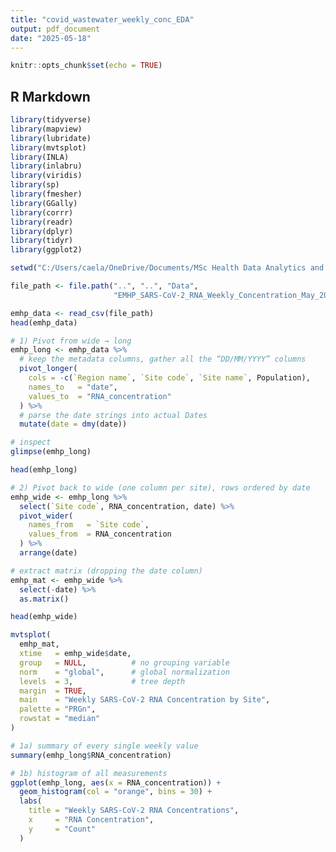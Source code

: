 ---
title: "covid_wastewater_weekly_conc_EDA"
output: pdf_document
date: "2025-05-18"
---

```{r setup, include=FALSE}
knitr::opts_chunk$set(echo = TRUE)
```

## R Markdown

```{r}
library(tidyverse)
library(mapview) 
library(lubridate)
library(mvtsplot)
library(INLA)
library(inlabru)
library(viridis)
library(sp)
library(fmesher)
library(GGally)
library(corrr)
library(readr)
library(dplyr)
library(tidyr)
library(ggplot2)
```

```{r}
setwd("C:/Users/caela/OneDrive/Documents/MSc Health Data Analytics and Machine Learning/Project/Scripts")
```

```{r}
file_path <- file.path("..", "..", "Data", 
                       "EMHP_SARS-CoV-2_RNA_Weekly_Concentration_May_2022.csv")

emhp_data <- read_csv(file_path)
head(emhp_data)
```

```{r}
# 1) Pivot from wide → long
emhp_long <- emhp_data %>%
  # keep the metadata columns, gather all the “DD/MM/YYYY” columns
  pivot_longer(
    cols = -c(`Region name`, `Site code`, `Site name`, Population),
    names_to   = "date",
    values_to  = "RNA_concentration"
  ) %>%
  # parse the date strings into actual Dates
  mutate(date = dmy(date))

# inspect
glimpse(emhp_long)
```
```{r}
head(emhp_long)
```


```{r}
# 2) Pivot back to wide (one column per site), rows ordered by date
emhp_wide <- emhp_long %>%
  select(`Site code`, RNA_concentration, date) %>%
  pivot_wider(
    names_from   = `Site code`,
    values_from  = RNA_concentration
  ) %>%
  arrange(date)

# extract matrix (dropping the date column)
emhp_mat <- emhp_wide %>%
  select(-date) %>%
  as.matrix()
```

```{r}
head(emhp_wide)
```


```{r}
mvtsplot(
  emhp_mat,
  xtime   = emhp_wide$date,
  group   = NULL,          # no grouping variable
  norm    = "global",      # global normalization
  levels  = 3,             # tree depth
  margin  = TRUE,
  main    = "Weekly SARS-CoV-2 RNA Concentration by Site",
  palette = "PRGn",
  rowstat = "median"
)

```


```{r}
# 1a) summary of every single weekly value
summary(emhp_long$RNA_concentration)
```
```{r}
# 1b) histogram of all measurements
ggplot(emhp_long, aes(x = RNA_concentration)) +
  geom_histogram(col = "orange", bins = 30) +
  labs(
    title = "Weekly SARS-CoV-2 RNA Concentrations",
    x     = "RNA Concentration",
    y     = "Count"
  )
```















